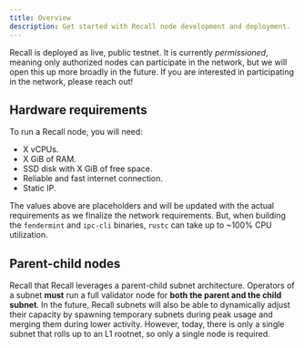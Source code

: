 ```yaml
---
title: Overview
description: Get started with Recall node development and deployment.
---
```



<Callout type="info">

Recall is deployed as live, public testnet. It is currently _permissioned_, meaning only authorized
nodes can participate in the network, but we will open this up more broadly in the future. If you
are interested in participating in the network, please reach out!

</Callout>

## Hardware requirements

To run a Recall node, you will need:

- X vCPUs.
- X GiB of RAM.
- SSD disk with X GiB of free space.
- Reliable and fast internet connection.
- Static IP.

<Callout type="info">

The values above are placeholders and will be updated with the actual requirements as we finalize
the network requirements. But, when building the `fendermint` and `ipc-cli` binaries, `rustc` can
take up to ~100% CPU utilization.

</Callout>

## Parent-child nodes

Recall that Recall leverages a parent-child subnet architecture. Operators of a subnet **must** run
a full validator node for **both the parent and the child subnet**. In the future, Recall subnets
will also be able to dynamically adjust their capacity by spawning temporary subnets during peak
usage and merging them during lower activity. However, today, there is only a single subnet that
rolls up to an L1 rootnet, so only a single node is required.
